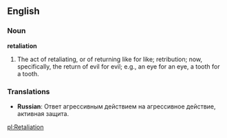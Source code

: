 ==English==

===Noun===

'''retaliation'''

#The act of retaliating, or of returning like for like; retribution; now, specifically, the return of evil for evil; e.g., an eye for an eye, a tooth for a tooth.

===Translations===
*'''Russian''': Ответ агрессивным действием на агрессивное действие, активная защита.

[[pl:Retaliation]]